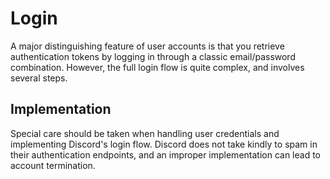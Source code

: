 # Login

A major distinguishing feature of user accounts is that you retrieve authentication tokens by logging in through a classic email/password combination. However, the full login flow is quite complex, and involves several steps.

## Implementation

<Alert type="warn">

Special care should be taken when handling user credentials and implementing Discord's login flow. Discord does not take kindly to spam in their authentication endpoints, and an improper implementation can lead to account termination.

</Alert>
